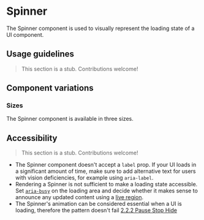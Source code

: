 
<Meta of={Stories} />

# Spinner

<Status variant="in-review" />

The Spinner component is used to visually represent the loading state of a UI component.

<Story of={Stories.Base} />
<Props />

## Usage guidelines

> This section is a stub. Contributions welcome!

## Component variations

### Sizes

The Spinner component is available in three sizes.

<Story of={Stories.Sizes} />

## Accessibility

> This section is a stub. Contributions welcome!

- The Spinner component doesn't accept a `label` prop. If your UI loads in a significant amount of time, make sure to add alternative text for users with vision deficiencies, for example using `aria-label`.
- Rendering a Spinner is not sufficient to make a loading state accessible. Set [`aria-busy`](https://developer.mozilla.org/en-US/docs/Web/Accessibility/ARIA/Attributes/aria-busy) on the loading area and decide whether it makes sense to announce any updated content using a [live region](https://developer.mozilla.org/en-US/docs/Web/Accessibility/ARIA/ARIA_Live_Regions).
- The Spinner's animation can be considered essential when a UI is loading, therefore the pattern doesn't fail [2.2.2 Pause Stop Hide](https://www.w3.org/WAI/WCAG21/Understanding/pause-stop-hide.html)
